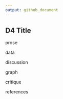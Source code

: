 ```yaml
---
output: github_document
---
```


## D4 Title

prose

data

discussion 

graph 

critique 

references
